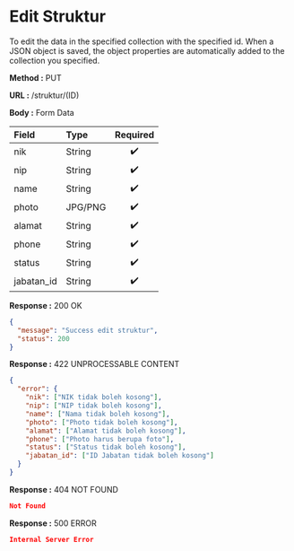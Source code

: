 
# Edit Struktur

To edit the data in the specified collection with the specified id.
When a JSON object is saved, the object properties are automatically added to the collection you specified.

**Method :** <Badge variant="info">PUT</Badge>

**URL :** <Badge variant="dark">/struktur/(ID)</Badge>

**Body :** <Badge variant="warning">Form Data</Badge>

| Field      | Type     | Required |
| :--------- | :------- | :------: |
| nik        | String   |    ✔️    |
| nip        | String   |    ✔️    |
| name       | String   |    ✔️    |
| photo      | JPG/PNG  |    ✔️    |
| alamat     | String   |    ✔️    |
| phone      | String   |    ✔️    |
| status     | String   |    ✔️    |
| jabatan_id | String   |    ✔️    |

**Response :** <BadgeOutline variant="success">200 OK</BadgeOutline>

```json
{
  "message": "Success edit struktur",
  "status": 200
}
```

**Response :** <BadgeOutline variant="info">422 UNPROCESSABLE CONTENT</BadgeOutline>

```json
{
  "error": {
    "nik": ["NIK tidak boleh kosong"],
    "nip": ["NIP tidak boleh kosong"],
    "name": ["Nama tidak boleh kosong"],
    "photo": ["Photo tidak boleh kosong"],
    "alamat": ["Alamat tidak boleh kosong"],
    "phone": ["Photo harus berupa foto"],
    "status": ["Status tidak boleh kosong"],
    "jabatan_id": ["ID Jabatan tidak boleh kosong"]
  }
}
```

**Response :** <BadgeOutline variant="warning">404 NOT FOUND</BadgeOutline>

```json
Not Found
```

**Response :** <BadgeOutline variant="danger">500 ERROR</BadgeOutline>

```json
Internal Server Error
```
